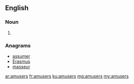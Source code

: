 ==English==

===Noun===
{{head|en|plural}}

# {{plural of|amuser|lang=en}}

===Anagrams===
* [[assumer#English|assumer]]
* [[Erasmus#English|Erasmus]]
* [[masseur#English|masseur]]

[[ar:amusers]]
[[fr:amusers]]
[[ku:amusers]]
[[mg:amusers]]
[[my:amusers]]